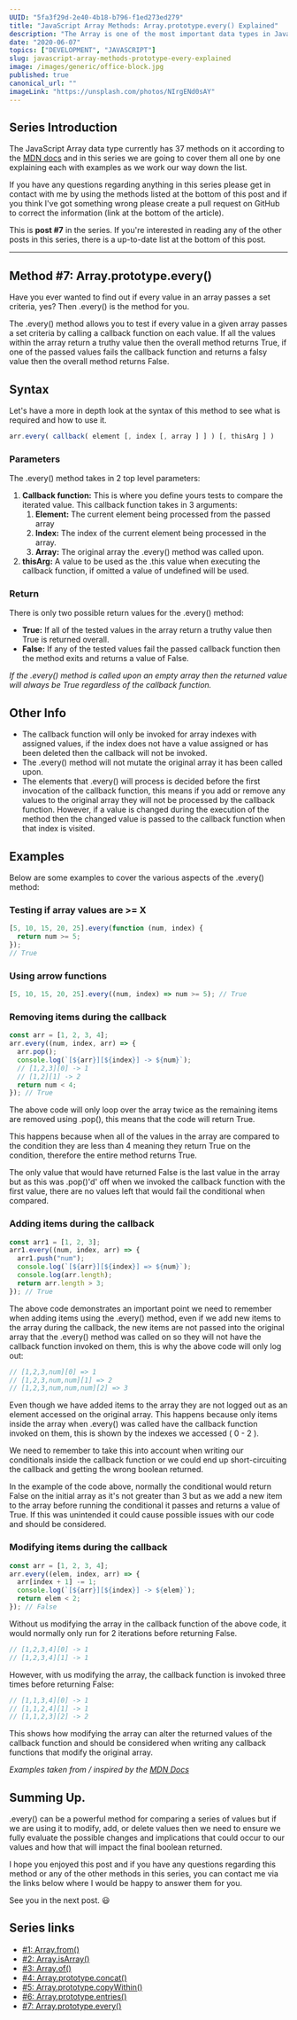 ```yaml
---
UUID: "5fa3f29d-2e40-4b18-b796-f1ed273ed279"
title: "JavaScript Array Methods: Array.prototype.every() Explained"
description: "The Array is one of the most important data types in JavaScript, here is everything you need to know about the Array method Array.prototype.every()."
date: "2020-06-07"
topics: ["DEVELOPMENT", "JAVASCRIPT"]
slug: javascript-array-methods-prototype-every-explained
image: /images/generic/office-block.jpg
published: true
canonical_url: ""
imageLink: "https://unsplash.com/photos/NIrgENd0sAY"
---
```


## Series Introduction

The JavaScript Array data type currently has 37 methods on it according to the [MDN docs](https://developer.mozilla.org/en-US/docs/Web/JavaScript/Reference/Global_Objects/Array) and in this series we are going to cover them all one by one explaining each with examples as we work our way down the list.

If you have any questions regarding anything in this series please get in contact with me by using the methods listed at the bottom of this post and if you think I've got something wrong please create a pull request on GitHub to correct the information (link at the bottom of the article).

This is **post #7** in the series. If you're interested in reading any of the other posts in this series, there is a up-to-date list at the bottom of this post.

---

## Method #7: Array.prototype.every()

Have you ever wanted to find out if every value in an array passes a set criteria, yes? Then .every() is the method for you.

The .every() method allows you to test if every value in a given array passes a set criteria by calling a callback function on each value. If all the values within the array return a truthy value then the overall method returns True, if one of the passed values fails the callback function and returns a falsy value then the overall method returns False.

## Syntax

Let's have a more in depth look at the syntax of this method to see what is required and how to use it.

```jsx
arr.every( callback( element [, index [, array ] ] ) [, thisArg ] )
```

### Parameters

The .every() method takes in 2 top level parameters:

1. **Callback function:** This is where you define yours tests to compare the iterated value. This callback function takes in 3 arguments:
   1. **Element:** The current element being processed from the passed array
   2. **Index:** The index of the current element being processed in the array.
   3. **Array:** The original array the .every() method was called upon.
2. **thisArg:** A value to be used as the .this value when executing the callback function, if omitted a value of undefined will be used.

### Return

There is only two possible return values for the .every() method:

- **True:** If all of the tested values in the array return a truthy value then True is returned overall.
- **False:** If any of the tested values fail the passed callback function then the method exits and returns a value of False.

_If the .every() method is called upon an empty array then the returned value will always be True regardless of the callback function._

## Other Info

- The callback function will only be invoked for array indexes with assigned values, if the index does not have a value assigned or has been deleted then the callback will not be invoked.
- The .every() method will not mutate the original array it has been called upon.
- The elements that .every() will process is decided before the first invocation of the callback function, this means if you add or remove any values to the original array they will not be processed by the callback function. However, if a value is changed during the execution of the method then the changed value is passed to the callback function when that index is visited.

## Examples

Below are some examples to cover the various aspects of the .every() method:

### Testing if array values are >= X

```jsx
[5, 10, 15, 20, 25].every(function (num, index) {
  return num >= 5;
});
// True
```

### Using arrow functions

```jsx
[5, 10, 15, 20, 25].every((num, index) => num >= 5); // True
```

### Removing items during the callback

```jsx
const arr = [1, 2, 3, 4];
arr.every((num, index, arr) => {
  arr.pop();
  console.log(`[${arr}][${index}] -> ${num}`);
  // [1,2,3][0] -> 1
  // [1,2][1] -> 2
  return num < 4;
}); // True
```

The above code will only loop over the array twice as the remaining items are removed using .pop(), this means that the code will return True.

This happens because when all of the values in the array are compared to the condition they are less than 4 meaning they return True on the condition, therefore the entire method returns True.

The only value that would have returned False is the last value in the array but as this was .pop()'d' off when we invoked the callback function with the first value, there are no values left that would fail the conditional when compared.

### Adding items during the callback

```jsx
const arr1 = [1, 2, 3];
arr1.every((num, index, arr) => {
  arr1.push("num");
  console.log(`[${arr}][${index}] => ${num}`);
  console.log(arr.length);
  return arr.length > 3;
}); // True
```

The above code demonstrates an important point we need to remember when adding items using the .every() method, even if we add new items to the array during the callback, the new items are not passed into the original array that the .every() method was called on so they will not have the callback function invoked on them, this is why the above code will only log out:

```jsx
// [1,2,3,num][0] => 1
// [1,2,3,num,num][1] => 2
// [1,2,3,num,num,num][2] => 3
```

Even though we have added items to the array they are not logged out as an element accessed on the original array. This happens because only items inside the array when .every() was called have the callback function invoked on them, this is shown by the indexes we accessed ( 0 - 2 ).

We need to remember to take this into account when writing our conditionals inside the callback function or we could end up short-circuiting the callback and getting the wrong boolean returned.

In the example of the code above, normally the conditional would return False on the initial array as it's not greater than 3 but as we add a new item to the array before running the conditional it passes and returns a value of True. If this was unintended it could cause possible issues with our code and should be considered.

### Modifying items during the callback

```jsx
const arr = [1, 2, 3, 4];
arr.every((elem, index, arr) => {
  arr[index + 1] -= 1;
  console.log(`[${arr}][${index}] -> ${elem}`);
  return elem < 2;
}); // False
```

Without us modifying the array in the callback function of the above code, it would normally only run for 2 iterations before returning False.

```jsx
// [1,2,3,4][0] -> 1
// [1,2,3,4][1] -> 1
```

However, with us modifying the array, the callback function is invoked three times before returning False:

```jsx
// [1,1,3,4][0] -> 1
// [1,1,2,4][1] -> 1
// [1,1,2,3][2] -> 2
```

This shows how modifying the array can alter the returned values of the callback function and should be considered when writing any callback functions that modify the original array.

_Examples taken from / inspired by the [MDN Docs](https://developer.mozilla.org/en-US/docs/Web/JavaScript/Reference/Global_Objects/Array/every)_

## Summing Up.

.every() can be a powerful method for comparing a series of values but if we are using it to modify, add, or delete values then we need to ensure we fully evaluate the possible changes and implications that could occur to our values and how that will impact the final boolean returned.

I hope you enjoyed this post and if you have any questions regarding this method or any of the other methods in this series, you can contact me via the links below where I would be happy to answer them for you.

See you in the next post. 😃

## Series links

- [#1: Array.from()](https://conermurphy.com/javascript-array-methods-from-explained)
- [#2: Array.isArray()](https://conermurphy.com/javascript-array-methods-isarray-explained)
- [#3: Array.of()](https://conermurphy.com/javascript-array-methods-of-explained)
- [#4: Array.prototype.concat()](https://conermurphy.com/javascript-array-methods-prototype-concat-explained)
- [#5: Array.prototype.copyWithin()](https://conermurphy.com/javascript-array-methods-prototype-copywithin-explained)
- [#6: Array.prototype.entries()](https://conermurphy.com/javascript-array-methods-prototype-entries-explained)
- [#7: Array.prototype.every()](https://conermurphy.com/javascript-array-methods-prototype-every-explained)
